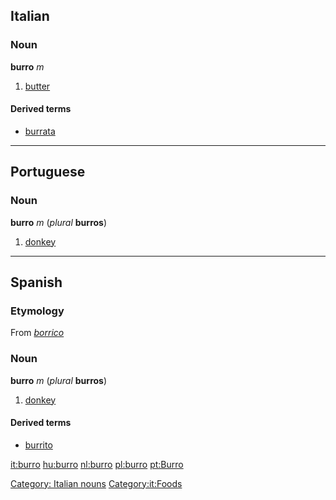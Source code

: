 == Italian ==
===Noun===
'''burro''' ''m''

#[[butter]]

====Derived terms====

*[[burrata]]

----
== Portuguese ==
=== Noun ===
'''burro''' ''m'' (''plural'' '''burros''')

#[[donkey]]

----
== Spanish ==
===Etymology===
From ''[[borrico]]''

=== Noun ===
'''burro''' ''m'' (''plural'' '''burros''')

#[[donkey]]

====Derived terms====
*[[burrito]]

[[Category: Italian nouns]]
[[Category:it:Foods]]

[[it:burro]]
[[hu:burro]]
[[nl:burro]]
[[pl:burro]]
[[pt:Burro]]